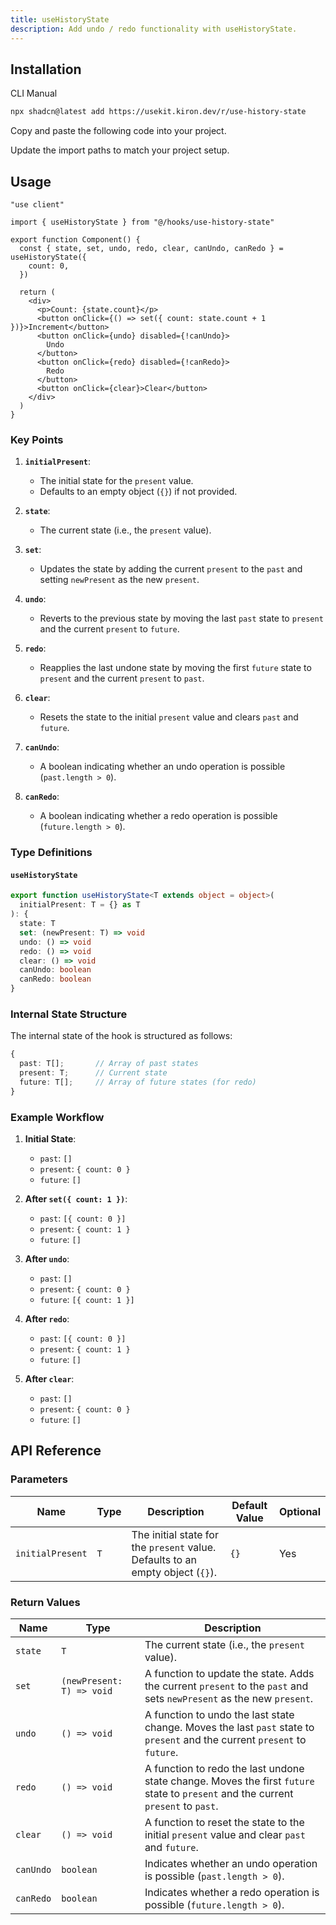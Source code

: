 ```yaml
---
title: useHistoryState
description: Add undo / redo functionality with useHistoryState.
---
```


<ComponentPreview name="use-history-state-demo" />

## Installation

<Tabs defaultValue="cli">

<TabsList>
  <TabsTrigger value="cli">CLI</TabsTrigger>
  <TabsTrigger value="manual">Manual</TabsTrigger>
</TabsList>

<TabsContent value="cli">

```bash
npx shadcn@latest add https://usekit.kiron.dev/r/use-history-state
```

</TabsContent>

<TabsContent value="manual">

<Steps>

<Step>Copy and paste the following code into your project.</Step>

<ComponentSource name="use-history-state" />

<Step>Update the import paths to match your project setup.</Step>

</Steps>

</TabsContent>

</Tabs>

## Usage

```tsx {3, 6-8}
"use client"

import { useHistoryState } from "@/hooks/use-history-state"

export function Component() {
  const { state, set, undo, redo, clear, canUndo, canRedo } = useHistoryState({
    count: 0,
  })

  return (
    <div>
      <p>Count: {state.count}</p>
      <button onClick={() => set({ count: state.count + 1 })}>Increment</button>
      <button onClick={undo} disabled={!canUndo}>
        Undo
      </button>
      <button onClick={redo} disabled={!canRedo}>
        Redo
      </button>
      <button onClick={clear}>Clear</button>
    </div>
  )
}
```

### Key Points

1. **`initialPresent`**:

   - The initial state for the `present` value.
   - Defaults to an empty object (`{}`) if not provided.

2. **`state`**:

   - The current state (i.e., the `present` value).

3. **`set`**:

   - Updates the state by adding the current `present` to the `past` and setting `newPresent` as the new `present`.

4. **`undo`**:

   - Reverts to the previous state by moving the last `past` state to `present` and the current `present` to `future`.

5. **`redo`**:

   - Reapplies the last undone state by moving the first `future` state to `present` and the current `present` to `past`.

6. **`clear`**:

   - Resets the state to the initial `present` value and clears `past` and `future`.

7. **`canUndo`**:

   - A boolean indicating whether an undo operation is possible (`past.length > 0`).

8. **`canRedo`**:
   - A boolean indicating whether a redo operation is possible (`future.length > 0`).

### Type Definitions

#### `useHistoryState`

```ts
export function useHistoryState<T extends object = object>(
  initialPresent: T = {} as T
): {
  state: T
  set: (newPresent: T) => void
  undo: () => void
  redo: () => void
  clear: () => void
  canUndo: boolean
  canRedo: boolean
}
```

### Internal State Structure

The internal state of the hook is structured as follows:

```ts
{
  past: T[];       // Array of past states
  present: T;      // Current state
  future: T[];     // Array of future states (for redo)
}
```

### Example Workflow

1. **Initial State**:

   - `past`: `[]`
   - `present`: `{ count: 0 }`
   - `future`: `[]`

2. **After `set({ count: 1 })`**:

   - `past`: `[{ count: 0 }]`
   - `present`: `{ count: 1 }`
   - `future`: `[]`

3. **After `undo`**:

   - `past`: `[]`
   - `present`: `{ count: 0 }`
   - `future`: `[{ count: 1 }]`

4. **After `redo`**:

   - `past`: `[{ count: 0 }]`
   - `present`: `{ count: 1 }`
   - `future`: `[]`

5. **After `clear`**:
   - `past`: `[]`
   - `present`: `{ count: 0 }`
   - `future`: `[]`

## API Reference

### Parameters

| Name             | Type | Description                                                                    | Default Value | Optional |
| ---------------- | ---- | ------------------------------------------------------------------------------ | ------------- | -------- |
| `initialPresent` | `T`  | The initial state for the `present` value. Defaults to an empty object (`{}`). | `{}`          | Yes      |

### Return Values

| Name      | Type                      | Description                                                                                                                       |
| --------- | ------------------------- | --------------------------------------------------------------------------------------------------------------------------------- |
| `state`   | `T`                       | The current state (i.e., the `present` value).                                                                                    |
| `set`     | `(newPresent: T) => void` | A function to update the state. Adds the current `present` to the `past` and sets `newPresent` as the new `present`.              |
| `undo`    | `() => void`              | A function to undo the last state change. Moves the last `past` state to `present` and the current `present` to `future`.         |
| `redo`    | `() => void`              | A function to redo the last undone state change. Moves the first `future` state to `present` and the current `present` to `past`. |
| `clear`   | `() => void`              | A function to reset the state to the initial `present` value and clear `past` and `future`.                                       |
| `canUndo` | `boolean`                 | Indicates whether an undo operation is possible (`past.length > 0`).                                                              |
| `canRedo` | `boolean`                 | Indicates whether a redo operation is possible (`future.length > 0`).                                                             |
